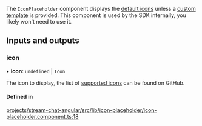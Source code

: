 The `IconPlaceholder` component displays the [default icons](./IconComponent.mdx) unless a [custom template](../services/CustomTemplatesService.mdx) is provided. This component is used by the SDK internally, you likely won't need to use it.

[//]: # "Start of generated content"
## Inputs and outputs 


### icon

• **icon**: `undefined` \| `Icon`

The icon to display, the list of [supported icons](https://github.com/GetStream/stream-chat-angular/tree/master/projects/stream-chat-angular/src/lib/icon/icon.component.ts) can be found on GitHub.

#### Defined in

[projects/stream-chat-angular/src/lib/icon-placeholder/icon-placeholder.component.ts:18](https://github.com/GetStream/stream-chat-angular/blob/502385cb9d3f2df94a8714de2a742aeb1edfb77e/projects/stream-chat-angular/src/lib/icon-placeholder/icon-placeholder.component.ts#L18)

[//]: # "End of generated content"
